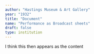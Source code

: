 ```yaml
---
author: "Hastings Museum & Art Gallery"
year: "1932"
title: "Document"
name: "Performance as Broadcast sheets"
draft: false
type: institution
---
```

I think this then appears as the content
